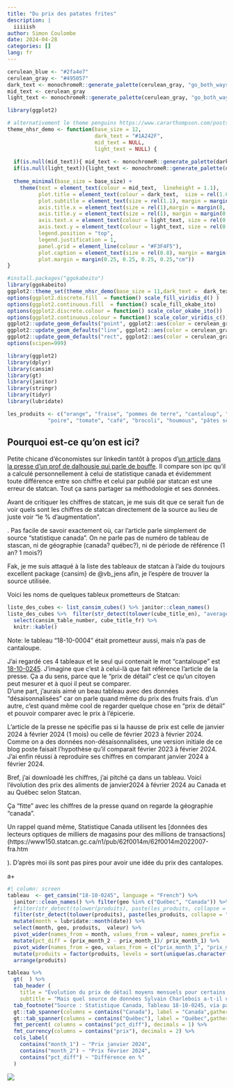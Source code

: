```yaml
---
title: "Du prix des patates frites"
description: |
  iiiiish  
author: Simon Coulombe
date: 2024-04-28
categories: []
lang: fr
---
```




```r
cerulean_blue <- "#2fa4e7"
cerulean_gray <- "#495057"
dark_text <- monochromeR::generate_palette(cerulean_gray, "go_both_ways", n_colours =7 )[5]
mid_text <- cerulean_gray
light_text <- monochromeR::generate_palette(cerulean_gray, "go_both_ways", n_colours =7 )[3]

library(ggplot2)

# alternativement le theme penguins https://www.cararthompson.com/posts/2024-03-14-parameterising-a-multi-part-plot/
theme_nhsr_demo <- function(base_size = 12, 
                            dark_text = "#1A242F",
                            mid_text = NULL,
                            light_text = NULL) {
  
  if(is.null(mid_text)){ mid_text <- monochromeR::generate_palette(dark_text, "go_lighter", n_colours = 5)[2]}
  if(is.null(light_text)){light_text <- monochromeR::generate_palette(dark_text, "go_lighter", n_colours = 5)[3]}
  
  theme_minimal(base_size = base_size) +
    theme(text = element_text(colour = mid_text,  lineheight = 1.1),
          plot.title = element_text(colour = dark_text,  size = rel(1.6), margin = margin(12, 0, 8, 0)),
          plot.subtitle = element_text(size = rel(1.1), margin = margin(4, 0, 0, 0)),
          axis.title.x = element_text(size = rel(1),margin = margin(8, 0, 0, 0)),
          axis.title.y = element_text(size = rel(1), margin = margin(0, 4, 0, 0)),
          axis.text.x = element_text(colour = light_text, size = rel(0.8)),
          axis.text.y = element_text(colour = light_text, size = rel(0.8)),
          legend.position = "top",
          legend.justification = 1,
          panel.grid = element_line(colour = "#F3F4F5"),
          plot.caption = element_text(size = rel(0.8), margin = margin(8, 0, 0, 0)),
          plot.margin = margin(0.25, 0.25, 0.25, 0.25,"cm"))
}

#install.packages("ggokabeito")
library(ggokabeito)
ggplot2::theme_set(theme_nhsr_demo(base_size = 11,dark_text =  dark_text, mid_text = mid_text, light_text = light_text)) 
options(ggplot2.discrete.fill  = function() scale_fill_viridis_d() )
options(ggplot2.continuous.fill  = function() scale_fill_okabe_ito)
options(ggplot2.discrete.colour = function() scale_color_okabe_ito())
options(ggplot2.continuous.colour = function() scale_color_viridis_c())
ggplot2::update_geom_defaults("point", ggplot2::aes(color = cerulean_gray))
ggplot2::update_geom_defaults("line", ggplot2::aes(color = cerulean_gray))
ggplot2::update_geom_defaults("rect", ggplot2::aes(color = cerulean_gray, fill = cerulean_gray))
options(scipen=999)

library(ggplot2)
library(dplyr)
library(cansim)
library(gt)
library(janitor)
library(stringr)
library(tidyr)
library(lubridate)

les_produits <- c("orange", "fraise", "pommes de terre", "cantaloup", "avocat", "saumon", "soupe en conserve", "oignon", "frite",
             "poire", "tomate", "café", "brocoli", "houmous", "pâtes sèches")
```


:::{.callout-tip}
## Pourquoi est-ce qu'on est ici?  

Petite chicane d'économistes sur linkedin tantôt à propos d'[un article dans la presse d'un prof de dalhousie qui parle de bouffe](https://www.lapresse.ca/affaires/chroniques/2024-04-18/panier-d-epicerie/peut-on-vraiment-se-fier-a-statistique-canada.php).  Il compare son ipc qu'il a calculé personnellement à celui de statistique canada et évidemment toute différence entre son chiffre et celui par publié par statcan est une erreur de statcan.  Tout ça sans partager sa méthodologie et ses données.   

Avant de critiquer les chiffres de statcan, je me suis dit que ce serait fun de voir quels sont les chiffres de statcan directement de la source au lieu de juste voir "le % d'augmentation".  

.   Pas facile de savoir exactement où, car l'article parle simplement de source "statistique canada".  On ne parle pas de numéro de tableau de stascan, ni de géographie (canada? québec?), ni de période de référence (1 an? 1 mois?)

Fak, je me suis attaqué à la liste des tableaux de statcan à l'aide du toujours excellent package {cansim} de @vb_jens afin, je l'espère de trouver la source utilisée.  

:::   


Voici les noms de quelques tableux prometteurs de Statcan:  
```r
liste_des_cubes <- list_cansim_cubes() %>% janitor::clean_names()
liste_des_cubes %>%  filter(str_detect(tolower(cube_title_en), "average retail price")) %>% 
  select(cansim_table_number, cube_title_fr) %>% 
  knitr::kable()
```


Note: le tableau "18-10-0004" était prometteur aussi, mais n'a pas de cantaloupe.   

J'ai regardé ces 4 tableaux et le seul qui contenait le mot "cantaloupe" est [18-10-0245](https://www150.statcan.gc.ca/t1/tbl1/fr/tv.action?pid=1810024501&pickMembers%5B0%5D=1.11&request_locale=fr).  J'imagine que c'est à celui-là que fait référence l'article de la presse.  Ça a du sens, parce que le "prix de détail" c'est ce qu'un citoyen peut mesurer et à quoi il peut se comparer.    
D'une part, j'aurais aimé un beau tableau avec des données "désaisonnalisées" car on parle quand même du prix des fruits frais. d'un autre, c'est quand même cool de regarder quelque chose en "prix de détail" et pouvoir comparer avec le prix à l'épicerie.

L'article de la presse ne spécifie pas si la hausse de prix est celle de janvier 2024 à février 2024 (1 mois) ou celle de février 2023 à février 2024.  Comme on a des données non-désaisonnalisées, une version initiale de ce blog poste faisait l'hypothèse qu'il comparait février 2023  à février 2024.  J'ai enfin réussi à reproduire ses chiffres en comparant janvier 2024 à février 2024.

Bref, j'ai downloadé les chiffres, j'ai pitché ça dans un tableau.   Voici l'évolution des prix des aliments de janvier2024 à février 2024 au Canada et au Québec selon Statcan.  


Ça "fitte" avec les chiffres de la presse quand on regarde la géographie "canada".     


Un rappel quand même, Statistique Canada utilisent les [données des lecteurs optiques de milliers de magasins pour des millions de transactions](https://www150.statcan.gc.ca/n1/pub/62f0014m/62f0014m2022007-fra.htm

).  D'après moi ils sont pas pires pour avoir une idée du prix des cantalopes.  


a+




```r
#| column: screen
tableau  <- get_cansim("18-10-0245", language = "French") %>% 
  janitor::clean_names() %>% filter(geo %in% c("Québec", "Canada")) %>%  
  #filter(str_detect(tolower(produits), paste(les_produits, collapse = "|")), lubridate::month(date)== 2, lubridate::year(date) %in% c(2023,2024)) %>%
  filter(str_detect(tolower(produits), paste(les_produits, collapse = "|")), lubridate::month(date) %in% c(1,2), lubridate::year(date) %in% c(2024)) %>%
  mutate(month = lubridate::month(date)) %>% 
  select(month, geo, produits,  valeur) %>% 
  pivot_wider(names_from = month, values_from = valeur, names_prefix = "prix_month_") %>%
  mutate(pct_diff = (prix_month_2 - prix_month_1)/ prix_month_1) %>%
  pivot_wider(names_from = geo, values_from = c("prix_month_1", "prix_month_2", "pct_diff"), names_prefix = "geo_") %>%
  mutate(produits = factor(produits, levels = sort(unique(as.character(produits))))) %>%
  arrange(produits)

tableau %>% 
  gt(  ) %>% 
  tab_header (
    title = "Évolution du prix de détail moyens mensuels pour certains produits",
    subtitle = "Mais quel source de données Sylvain Charlebois a-t-il utilisé? ") %>% 
  tab_footnote("Source : Statistique Canada, Tableau 18-10-0245, via package {cansim} par @vb_jens ") %>% 
  gt::tab_spanner(columns = contains("Canada"), label = "Canada",gather = TRUE) %>% 
  gt::tab_spanner(columns = contains("Québec"), label = "Québec",gather = TRUE) %>%
  fmt_percent( columns = contains("pct_diff"), decimals = 1) %>%
  fmt_currency(columns = contains("prix"), decimals = 2) %>%
  cols_label(
    contains("month_1") ~ "Prix janvier 2024",
    contains("month_2") ~ "Prix février 2024",
    contains("pct_diff") ~ "Différence en %"
  )
```




![](charlebois.png)


